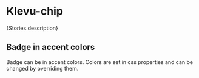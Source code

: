 
<Meta of={Stories} />

# Klevu-chip

<Description>{Stories.description}</Description>

## Badge in accent colors

Badge can be in accent colors. Colors are set in css properties and can be changed by overriding them.

<Canvas>
  <Story name="Chip" of={Stories.chip} args={{}}></Story>
  <Story
    of={Stories.chip}
    name="Selected chip"
    args={{
      selected: true,
    }}
  ></Story>
  <Story
    of={Stories.chip}
    name="Removable chip"
    args={{
      removable: true,
    }}
  ></Story>
</Canvas>

<Controls />

